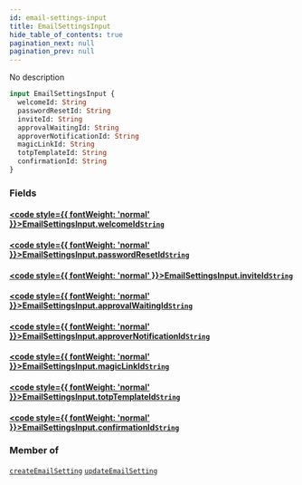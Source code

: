 ```yaml
---
id: email-settings-input
title: EmailSettingsInput
hide_table_of_contents: true
pagination_next: null
pagination_prev: null
---
```








No description

```graphql
input EmailSettingsInput {
  welcomeId: String
  passwordResetId: String
  inviteId: String
  approvalWaitingId: String
  approverNotificationId: String
  magicLinkId: String
  totpTemplateId: String
  confirmationId: String
}
```


### Fields

#### [<code style={{ fontWeight: 'normal' }}>EmailSettingsInput.<b>welcomeId</b></code>](#)<Bullet />[`String`](/scalars/string) <Badge class="secondary" text="scalar"/>
> 
> 

#### [<code style={{ fontWeight: 'normal' }}>EmailSettingsInput.<b>passwordResetId</b></code>](#)<Bullet />[`String`](/scalars/string) <Badge class="secondary" text="scalar"/>
> 
> 

#### [<code style={{ fontWeight: 'normal' }}>EmailSettingsInput.<b>inviteId</b></code>](#)<Bullet />[`String`](/scalars/string) <Badge class="secondary" text="scalar"/>
> 
> 

#### [<code style={{ fontWeight: 'normal' }}>EmailSettingsInput.<b>approvalWaitingId</b></code>](#)<Bullet />[`String`](/scalars/string) <Badge class="secondary" text="scalar"/>
> 
> 

#### [<code style={{ fontWeight: 'normal' }}>EmailSettingsInput.<b>approverNotificationId</b></code>](#)<Bullet />[`String`](/scalars/string) <Badge class="secondary" text="scalar"/>
> 
> 

#### [<code style={{ fontWeight: 'normal' }}>EmailSettingsInput.<b>magicLinkId</b></code>](#)<Bullet />[`String`](/scalars/string) <Badge class="secondary" text="scalar"/>
> 
> 

#### [<code style={{ fontWeight: 'normal' }}>EmailSettingsInput.<b>totpTemplateId</b></code>](#)<Bullet />[`String`](/scalars/string) <Badge class="secondary" text="scalar"/>
> 
> 

#### [<code style={{ fontWeight: 'normal' }}>EmailSettingsInput.<b>confirmationId</b></code>](#)<Bullet />[`String`](/scalars/string) <Badge class="secondary" text="scalar"/>
> 
> 



### Member of

[`createEmailSetting`](/mutations/create-email-setting)  <Badge class="secondary" text="mutation"/><Bullet />[`updateEmailSetting`](/mutations/update-email-setting)  <Badge class="secondary" text="mutation"/>



